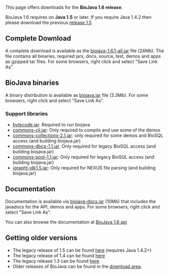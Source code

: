 This page offers downloads for the <b>BioJava 1.6 release</b>. 

BioJava 1.6 requires on <b>Java 1.5</b> or later. If you require Java 1.4.2 then please download the previous [[BioJava:Download 1.5| release 1.5]]


== Complete Download ==
A complete download is available as the [http://www.biojava.org/download/bj16/all/biojava-1.6.1-all.jar biojava-1.6.1-all.jar] file (24Mb). The file contains all binaries, required jars, docs, source, test, demos and apps as gzipped tar files. For some browsers, right click and select "Save Link As".

== BioJava binaries ==

A  binary distribution is available as [http://www.biojava.org/download/bj16/bin/biojava.jar biojava.jar] file (3.3Mb). For some browsers, right click and select "Save Link As".

=== Support libraries ===

*  [http://www.biojava.org/download/bj16/support-jars/bytecode.jar bytecode.jar]: Required to run biojava
*  [http://www.biojava.org/download/bj16/support-jars/commons-cli.jar commons-cli.jar]: Only required to compile and use some of the demos
*  [http://www.biojava.org/download/bj16/support-jars/commons-collections-2.1.jar commons-collections-2.1.jar]: only required for some demos and BioSQL access (and building biojava.jar)
*  [http://www.biojava.org/download/bj16/support-jars/commons-dbcp-1.1.jar commons-dbcp-1.1.jar]: Only required for legacy BioSQL access (and building biojava.jar)
*  [http://www.biojava.org/download/bj16/support-jars/commons-pool-1.1.jar commons-pool-1.1.jar]: Only required for legacy BioSQL access (and building biojava.jar)
*  [http://www.biojava.org/download/bj16/support-jars/jgrapht-jdk1.5.jar jgrapht-jdk1.5.jar]: Only required for NEXUS file parsing (and building biojava.jar)

== Documentation ==

Documentation is available via [http://www.biojava.org/download/bj16/doc/biojava-docs.jar biojava-docs.jar] (10Mb) that includes the javadocs for the API, demos and apps. For some browsers, right click and select "Save Link As".

You can also browse the documentation at [http://www.biojava.org/docs/api16/ BioJava 1.6 api]

== Getting older versions ==

* The legacy release of 1.5 can be found [[BioJava:Download 1.5|here]] (requires Java 1.4.2+)
* The legacy release of 1.4 can be found [[BioJava:Download 1.4|here]]
* The legacy release 1.3 can be found [[BioJava:Download 1.3|here]].
* Older releases of BioJava can be found in the [http://www.biojava.org/download/ download area].